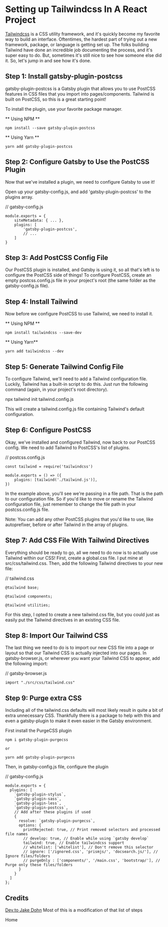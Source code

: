 
# Setting up Tailwindcss In A React Project


[Tailwindcss](https://www.tailwindcss.com) is a CSS utility framework, and it's quickly become my favorite way to build an interface. Oftentimes, the hardest part of trying out a new framework, package, or language is getting set up.
The folks building Tailwind have done an incredible job documenting the process, and it's super easy to do. But, sometimes it's still nice to see how someone else did it. So, let's jump in and see how it's done.


## Step 1: Install gatsby-plugin-postcss
gatsby-plugin-postcss is a Gatsby plugin that allows you to use PostCSS features in CSS files that you import into pages/components. Tailwind is built on PostCSS, so this is a great starting point!

To install the plugin, use your favorite package manager.

** Using NPM **
```
npm install --save gatsby-plugin-postcss
```
** Using Yarn **
```
yarn add gatsby-plugin-postcss
```


## Step 2: Configure Gatsby to Use the PostCSS Plugin
Now that we've installed a plugin, we need to configure Gatsby to use it!

Open up your gatsby-config.js, and add 'gatsby-plugin-postcss' to the plugins array.

// gatsby-config.js
```
module.exports = {
    siteMetadata: { ... },
    plugins: [
        'gatsby-plugin-postcss',
        // ...
    ]
}
```


## Step 3: Add PostCSS Config File
Our PostCSS plugin is installed, and Gatsby is using it, so all that's left is to configure the PostCSS side of things! To configure PostCSS, create an empty postcss.config.js file in your project's root (the same folder as the gatsby-config.js file).

## Step 4: Install Tailwind
Now before we configure PostCSS to use Tailwind, we need to install it.

** Using NPM **
```
npm install tailwindcss --save-dev
```

** Using Yarn**
```
yarn add tailwindcss --dev
```


## Step 5: Generate Tailwind Config File
To configure Tailwind, we'll need to add a Tailwind configuration file. Luckily, Tailwind has a built-in script to do this. Just run the following command (again, in your project's root directory).

npx tailwind init tailwind.config.js

This will create a tailwind.config.js file containing Tailwind's default configuration.

## Step 6: Configure PostCSS
Okay, we've installed and configured Tailwind, now back to our PostCSS config. We need to add Tailwind to PostCSS's list of plugins.

// postcss.config.js
```
const tailwind = require('tailwindcss')

module.exports = () => ({
    plugins: [tailwind('./tailwind.js')],
})

```
In the example above, you'll see we're passing in a file path. That is the path to our configuration file. So if you'd like to move or rename the Tailwind configuration file, just remember to change the file path in your postcss.config.js file.

Note: You can add any other PostCSS plugins that you'd like to use, like autoprefixer, before or after Tailwind in the array of plugins.

## Step 7: Add CSS File With Tailwind Directives
Everything should be ready to go, all we need to do now is to actually use Tailwind within our CSS! First, create a global.css file. I put mine at src/css/tailwind.css. Then, add the following Tailwind directives to your new file:

// tailwind.css

```
@tailwind base;

@tailwind components;

@tailwind utilities;
```

For this step, I opted to create a new tailwind.css file, but you could just as easily put the Tailwind directives in an existing CSS file.

## Step 8: Import Our Tailwind CSS
The last thing we need to do is to import our new CSS file into a page or layout so that our Tailwind CSS is actually injected into our pages. In gatsby-browser.js, or wherever you want your Tailwind CSS to appear, add the following import:

// gatsby-browser.js
```
import "./src/css/tailwind.css"

```

## Step 9: Purge extra CSS
Including all of the tailwind.css defaults will most likely result in quite a bit of extra unnecessary CSS. Thankfully there is a package to help with this and even a
gatsby-plugin to make it even easier in the Gatsby environment. 

First install the PurgeCSS plugin
```
npm i gatsby-plugin-purgecss

or

yarn add gatsby-plugin-purgecss

```
Then, in gatsby-config.js file, configure the plugin

// gatsby-config.js
```
module.exports = {
  plugins: [
    `gatsby-plugin-stylus`,
    `gatsby-plugin-sass`,
    `gatsby-plugin-less`,
    `gatsby-plugin-postcss`,
    // Add after these plugins if used
    { 
      resolve: `gatsby-plugin-purgecss`,
      options: {
        printRejected: true, // Print removed selectors and processed file names
        // develop: true, // Enable while using `gatsby develop`
        tailwind: true, // Enable tailwindcss support
        // whitelist: ['whitelist'], // Don't remove this selector
        // ignore: ['/ignored.css', 'prismjs/', 'docsearch.js/'], // Ignore files/folders
        // purgeOnly : ['components/', '/main.css', 'bootstrap/'], // Purge only these files/folders
      }
    }
  ]
};

```


## Credits
[Dev.to Jake Dohn](https://dev.to/jakedohm_34/using-tailwind-with-gatsby-js-10fj) Most of this is a modification of that list of steps



<CallToAction url="/" align="center">Home</CallToAction>